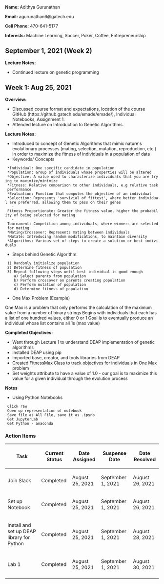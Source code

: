 '''Name:''' Adithya Gurunathan

'''Email:''' agurunathan6@gatech.edu

'''Cell Phone:''' 470-641-5177

'''Interests:''' Machine Learning, Soccer, Poker, Coffee, Entrepreneurship


== September 1, 2021 (Week 2) ==

'''Lecture Notes:'''
* Continued lecture on genetic programming


== Week 1: Aug 25, 2021 == 

'''Overview:'''

* Discussed course format and expectations, location of the course GitHub (https://github.gatech.edu/emade/emade/), Individual Notebooks, Assignment 1. 
* Attended lecture on Introduction to Genetic Algorithms.

'''Lecture Notes:'''

* Introduced to concept of Genetic Algorithms that mimic nature's evolutionary processes (mating, selection, mutation, reproduction, etc.) in order to maximize the fitness of individuals in a population of data
* Keywords/ Concepts
  *Individual: One specific candidate in population
  *Population: Group of individuals whose properties will be altered
  *Objective: A value used to characterize individuals that you are trying to maximize/minimize
  *Fitness: Relative comparison to other individuals, e.g relative task performance
  *Evaluation: Function that computes the objective of an individual
  *Selection: Represents 'survivial of fittest', where better individual are preferred, allowing them to pass on their genes
    - Fitness Proportionate: Greater the fitness value, higher the probability of being selected for mating
    - Tournament: Competition among individuals, where winners are selected for mating
  *Mating/Crossover: Represents mating between individuals
  *Mutate: Introducing random modifications, to maintain diversity
  *Algorithms: Various set of steps to create a solution or best individuals

* Steps behind Genetic Algorithm:
  1) Randomly initialize population
  2) Determine fitness of population
  3) Repeat following steps until best individual is good enough
     a) Select parents from population
     b) Perform crossover on parents creating population
     c) Perform mutation of population
     d) Determine fitness of population

* One Max Problem (Example)
One Max is a problem that only performs the calculation of the maximum value from a number of binary strings
Begins with individuals that each has a list of one hundred values, either 0 or 1
Goal is to eventually produce an individual whose list contains all 1s (max value)


'''Completed Objectives:'''

* Went through Lecture 1 to understand DEAP implementation of genetic algorithms
* Installed DEAP using pip
* Imported base, creator, and tools libraries from DEAP
* Created FitnessMax Class to track objectives for individuals in One Max problem 
* Set weights attribute to have a value of 1.0 - our goal is to maximize this value for a given individual through the evolution process

'''Notes'''
* Using Python Notebooks
  Click raw
  Open up representation of notebook
  Save file as All File, save it as .ipynb
  Get JupyterLab
  Get Python - anaconda

===Action Items===
{| class="wikitable"
!Task
!Current Status
!Date Assigned
!Suspense Date
!Date Resolved
|-
|Join Slack
|Completed
|August 25, 2021
|September 1, 2021
|August 26, 2021
|-
|Set up Notebook
|Completed
|August 25, 2021
|September 1, 2021
|August 26, 2021
|-
|Install and set up DEAP library for Python
|Completed
|August 25, 2021
|September 1, 2021
|August 28, 2021
|-
|Lab 1
|Completed
|August 25, 2021
|September 1, 2021
|August 30, 2021
|-
|}